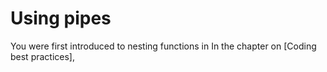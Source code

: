 # Using pipes

<!--
Just a quick intro/overview
-->

You were first introduced to nesting functions in In the chapter on [Coding best practices], 